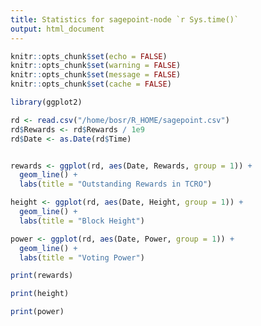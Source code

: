 ```yaml
---
title: Statistics for sagepoint-node `r Sys.time()` 
output: html_document
---
```


```r
knitr::opts_chunk$set(echo = FALSE)
knitr::opts_chunk$set(warning = FALSE)
knitr::opts_chunk$set(message = FALSE)
knitr::opts_chunk$set(cache = FALSE)

library(ggplot2)

rd <- read.csv("/home/bosr/R_HOME/sagepoint.csv")
rd$Rewards <- rd$Rewards / 1e9
rd$Date <- as.Date(rd$Time)


rewards <- ggplot(rd, aes(Date, Rewards, group = 1)) + 
  geom_line() +
  labs(title = "Outstanding Rewards in TCRO")

height <- ggplot(rd, aes(Date, Height, group = 1)) + 
  geom_line() +
  labs(title = "Block Height")

power <- ggplot(rd, aes(Date, Power, group = 1)) + 
  geom_line() +
  labs(title = "Voting Power")
```

```r
print(rewards)

print(height)

print(power)

```

